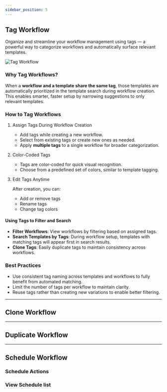 ```yaml
---
sidebar_position: 5
---
```


## Tag Workflow

Organize and streamline your workflow management using tags — a powerful way to categorize workflows and automatically surface relevant templates.

![Tag Workflow](../Images/Workflow/WorkflowsTag.png)

### Why Tag Workflows?

When a **workflow and a template share the same tag**, those templates are automatically prioritized in the template search during workflow creation. This enables smarter, faster setup by narrowing suggestions to only relevant templates.

### How to Tag Workflows

1. Assign Tags During Workflow Creation

    - Add tags while creating a new workflow.
    - Select from existing tags or create new ones as needed.
    - Apply **multiple tags** to a single workflow for broader categorization.

2. Color-Coded Tags

    - Tags are color-coded for quick visual recognition.
    - Choose from a predefined set of colors, similar to template tagging.

3. Edit Tags Anytime

    After creation, you can:

    - Add or remove tags  
    - Rename tags  
    - Change tag colors  

#### Using Tags to Filter and Search

- **Filter Workflows**: View workflows by filtering based on assigned tags.
- **Search Templates by Tags**: During workflow setup, templates with matching tags will appear first in search results.
- **Clone Tags**: Easily duplicate tags to maintain consistency across workflows.

### Best Practices

- Use consistent tag naming across templates and workflows to fully benefit from automated matching.
- Limit the number of tags per workflow to maintain clarity.
- Reuse tags rather than creating new variations to enable better filtering.



---
## Clone Workflow

---
## Duplicate Workflow

---
## Schedule Workflow


### Schedule Actions


### View Schedule list